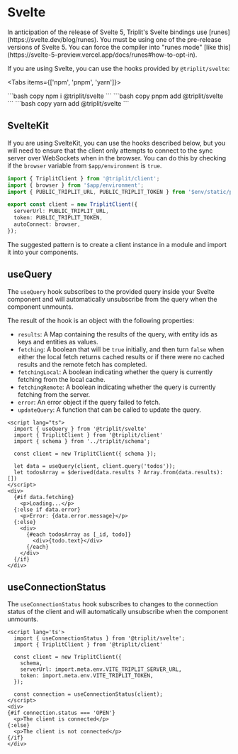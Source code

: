 
# Svelte

<Callout type="warning">
  In anticipation of the release of Svelte 5, Triplit's Svelte bindings use
  [runes](https://svelte.dev/blog/runes). You must be using one of the
  pre-release versions of Svelte 5. You can force the compiler into "runes mode"
  [like this](https://svelte-5-preview.vercel.app/docs/runes#how-to-opt-in).
</Callout>

If you are using Svelte, you can use the hooks provided by `@triplit/svelte`:

<Tabs items={['npm', 'pnpm', 'yarn']}>

  <Tab>
    ```bash copy
    npm i @triplit/svelte
    ```
  </Tab>
    <Tab>
    ```bash copy
    pnpm add @triplit/svelte
    ```
  </Tab>
  <Tab>
    ```bash copy
    yarn add @triplit/svelte
    ```
  </Tab>
</Tabs>

## SvelteKit

If you are using SvelteKit, you can use the hooks described below, but you will need to ensure that the client only attempts to connect to the sync server over WebSockets when in the browser. You can do this by checking if the `browser` variable from `$app/environment` is `true`.

```ts filename="src/lib/client.ts"
import { TriplitClient } from '@triplit/client';
import { browser } from '$app/environment';
import { PUBLIC_TRIPLIT_URL, PUBLIC_TRIPLIT_TOKEN } from '$env/static/public';

export const client = new TriplitClient({
  serverUrl: PUBLIC_TRIPLIT_URL,
  token: PUBLIC_TRIPLIT_TOKEN,
  autoConnect: browser,
});
```

The suggested pattern is to create a client instance in a module and import it into your components.

## useQuery

The `useQuery` hook subscribes to the provided query inside your Svelte component and will automatically unsubscribe from the query when the component unmounts.

The result of the hook is an object with the following properties:

- `results`: A Map containing the results of the query, with entity ids as keys and entities as values.
- `fetching`: A boolean that will be `true` initially, and then turn `false` when either the local fetch returns cached results or if there were no cached results and the remote fetch has completed.
- `fetchingLocal`: A boolean indicating whether the query is currently fetching from the local cache.
- `fetchingRemote`: A boolean indicating whether the query is currently fetching from the server.
- `error`: An error object if the query failed to fetch.
- `updateQuery`: A function that can be called to update the query.

```svelte filename="App.svelte"
<script lang="ts">
  import { useQuery } from '@triplit/svelte'
  import { TriplitClient } from '@triplit/client'
  import { schema } from '../triplit/schema';

  const client = new TriplitClient({ schema });

  let data = useQuery(client, client.query('todos'));
  let todosArray = $derived(data.results ? Array.from(data.results): [])
</script>
<div>
  {#if data.fetching}
    <p>Loading...</p>
  {:else if data.error}
    <p>Error: {data.error.message}</p>
  {:else}
    <div>
      {#each todosArray as [_id, todo]}
        <div>{todo.text}</div>
      {/each}
    </div>
  {/if}
</div>
```

## useConnectionStatus

The `useConnectionStatus` hook subscribes to changes to the connection status of the client and will automatically unsubscribe when the component unmounts.

```svelte copy filename="App.svelte"
<script lang='ts'>
  import { useConnectionStatus } from '@triplit/svelte';
  import { TriplitClient } from '@triplit/client'

  const client = new TriplitClient({
    schema,
    serverUrl: import.meta.env.VITE_TRIPLIT_SERVER_URL,
    token: import.meta.env.VITE_TRIPLIT_TOKEN,
  });

  const connection = useConnectionStatus(client);
</script>
<div>
{#if connection.status === 'OPEN'}
  <p>The client is connected</p>
{:else}
  <p>The client is not connected</p>
{/if}
</div>
```
